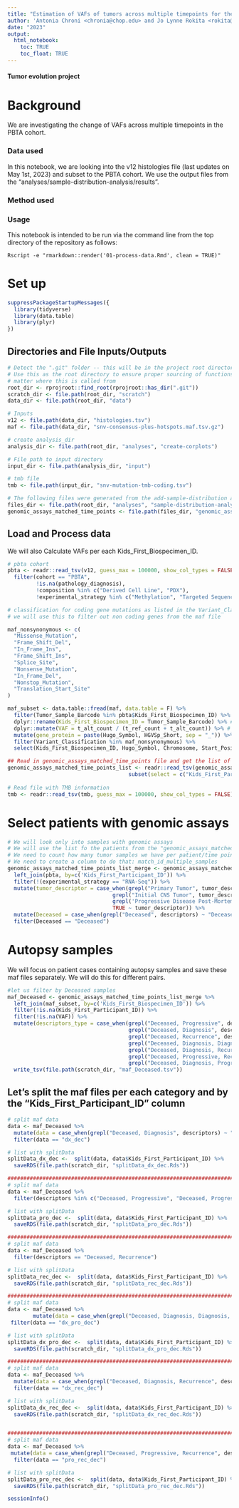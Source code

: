 ```yaml
---
title: "Estimation of VAFs of tumors across multiple timepoints for the PBTA Cohort"
author: 'Antonia Chroni <chronia@chop.edu> and Jo Lynne Rokita <rokita@chop.edu> for D3B'
date: "2023"
output:
  html_notebook:
    toc: TRUE
    toc_float: TRUE
---
```



#### Tumor evolution project 

# Background
We are investigating the change of VAFs across multiple timepoints in the PBTA cohort.

### Data used 
In this notebook, we are looking into the v12 histologies file (last updates on May 1st, 2023) and subset to the PBTA cohort.
We use the output files from the "analyses/sample-distribution-analysis/results".

### Method used 


### Usage

This notebook is intended to be run via the command line from the top directory of the repository as follows:

```
Rscript -e "rmarkdown::render('01-process-data.Rmd', clean = TRUE)"
```

# Set up

```r
suppressPackageStartupMessages({
  library(tidyverse)
  library(data.table)
  library(plyr)
})
```

## Directories and File Inputs/Outputs

```r
# Detect the ".git" folder -- this will be in the project root directory.
# Use this as the root directory to ensure proper sourcing of functions no
# matter where this is called from
root_dir <- rprojroot::find_root(rprojroot::has_dir(".git"))
scratch_dir <- file.path(root_dir, "scratch")
data_dir <- file.path(root_dir, "data")

# Inputs
v12 <- file.path(data_dir, "histologies.tsv")
maf <- file.path(data_dir, "snv-consensus-plus-hotspots.maf.tsv.gz")

# create analysis_dir
analysis_dir <- file.path(root_dir, "analyses", "create-corplots")

# File path to input directory
input_dir <- file.path(analysis_dir, "input")

# tmb file
tmb <- file.path(input_dir, "snv-mutation-tmb-coding.tsv")

# The following files were generated from the add-sample-distribution analysis
files_dir <- file.path(root_dir, "analyses", "sample-distribution-analysis", "results")
genomic_assays_matched_time_points <- file.path(files_dir, "genomic_assays_matched_time_points.tsv")
```

## Load and Process data
We will also Calculate VAFs per each Kids_First_Biospecimen_ID.

```r
# pbta cohort
pbta <- readr::read_tsv(v12, guess_max = 100000, show_col_types = FALSE) %>%
  filter(cohort == "PBTA",
         !is.na(pathology_diagnosis),
         !composition %in% c("Derived Cell Line", "PDX"),
         !experimental_strategy %in% c("Methylation", "Targeted Sequencing")) 

# classification for coding gene mutations as listed in the Variant_Classification column in the maf file
# we will use this to filter out non coding genes from the maf file

maf_nonsynonymous <- c(
  "Missense_Mutation",
  "Frame_Shift_Del",
  "In_Frame_Ins",
  "Frame_Shift_Ins",
  "Splice_Site",
  "Nonsense_Mutation",
  "In_Frame_Del",
  "Nonstop_Mutation",
  "Translation_Start_Site"
)

maf_subset <- data.table::fread(maf, data.table = F) %>% 
  filter(Tumor_Sample_Barcode %in% pbta$Kids_First_Biospecimen_ID) %>%
  dplyr::rename(Kids_First_Biospecimen_ID = Tumor_Sample_Barcode) %>% # change the column name of the biospecimen column to match the column name from the histologies files
  dplyr::mutate(VAF = t_alt_count / (t_ref_count + t_alt_count)) %>% # calculate VAF 
  mutate(gene_protein = paste(Hugo_Symbol, HGVSp_Short, sep = "_")) %>%  # concatatenate gene and protein information
  filter(Variant_Classification %in% maf_nonsynonymous) %>%
  select(Kids_First_Biospecimen_ID, Hugo_Symbol, Chromosome, Start_Position, Variant_Classification, VAF, HGVSc, HGVSp, HGVSp_Short, gene_protein) 

## Read in genomic_assays_matched_time_points file and get the list of patients
genomic_assays_matched_time_points_list <- readr::read_tsv(genomic_assays_matched_time_points, guess_max = 100000, show_col_types = FALSE) %>%
                                      subset(select = c("Kids_First_Participant_ID", "descriptors"))
  
# Read file with TMB information
tmb <- readr::read_tsv(tmb, guess_max = 100000, show_col_types = FALSE)
```

# Select patients with genomic assays

```r
# We will look only into samples with genomic assays
# We will use the list fo the patients from the "genomic_assays_matched_time_points_list" and merge to the pbta table
# We need to count how many tumor samples we have per patient/time point, if any
# We need to create a column to do that: match_id_multiple_samples
genomic_assays_matched_time_points_list_merge <- genomic_assays_matched_time_points_list %>% 
  left_join(pbta, by=c('Kids_First_Participant_ID')) %>%
  filter(!(experimental_strategy == "RNA-Seq")) %>%
  mutate(tumor_descriptor = case_when(grepl("Primary Tumor", tumor_descriptor) ~ "Diagnosis",
                                 grepl("Initial CNS Tumor", tumor_descriptor) ~ "Diagnosis",
                                 grepl('Progressive Disease Post-Mortem', tumor_descriptor) ~ 'Deceased', 
                                 TRUE ~ tumor_descriptor)) %>%
  mutate(Deceased = case_when(grepl("Deceased", descriptors) ~ "Deceased")) %>%
  filter(Deceased == "Deceased") 
```

# Autopsy samples 
We will focus on patient cases containing autopsy samples and save these maf files separately.
We will do this for different pairs.


```r
#let us filter by Deceased samples
maf_Deceased <- genomic_assays_matched_time_points_list_merge %>% 
  left_join(maf_subset, by=c('Kids_First_Biospecimen_ID')) %>%
  filter(!is.na(Kids_First_Participant_ID)) %>%
  filter(!is.na(VAF)) %>%
  mutate(descriptors_type = case_when(grepl("Deceased, Progressive", descriptors) & grepl("Deceased, Progressive, Progressive", descriptors) ~ "Progressive",
                                      grepl("Deceased, Diagnosis", descriptors) & grepl("Deceased, Diagnosis, Diagnosis", descriptors) & grepl("Deceased, Diagnosis, Diagnosis, Diagnosis, Diagnosis", descriptors) ~ "Diagnosis", 
                                      grepl("Deceased, Recurrence", descriptors) ~ 'Recurrence', 
                                      grepl("Deceased, Diagnosis, Diagnosis, Progressive, Progressive", descriptors) ~ "dx_pro_dec",
                                      grepl("Deceased, Diagnosis, Recurrence", descriptors) ~ "dx_rec_dec",
                                      grepl("Deceased, Progressive, Recurrence", descriptors) & grepl("Deceased, Progressive, Progressive, Recurrence", descriptors) ~ "pro_rec_dec",
                                      grepl("Deceased, Diagnosis, Progressive, Recurrence", descriptors) ~ "dx_pro_rec_dec")) %>%
  write_tsv(file.path(scratch_dir, "maf_Deceased.tsv"))
```

## Let's split the maf files per each category and by the "Kids_First_Participant_ID" column

```r
# split maf data
data <- maf_Deceased %>% 
  mutate(data = case_when(grepl("Deceased, Diagnosis", descriptors) ~ "dx_dec")) %>%
  filter(data == "dx_dec")

# list with splitData
splitData_dx_dec <-  split(data, data$Kids_First_Participant_ID) %>%
  saveRDS(file.path(scratch_dir, "splitData_dx_dec.Rds"))

##########################################################################################
# split maf data
data <- maf_Deceased %>% 
  filter(descriptors %in% c("Deceased, Progressive", "Deceased, Progressive, Progressive"))

# list with splitData
splitData_pro_dec <-  split(data, data$Kids_First_Participant_ID) %>%
  saveRDS(file.path(scratch_dir, "splitData_pro_dec.Rds"))

##########################################################################################
# split maf data
data <- maf_Deceased %>% 
  filter(descriptors == "Deceased, Recurrence")

# list with splitData
splitData_rec_dec <-  split(data, data$Kids_First_Participant_ID) %>%
  saveRDS(file.path(scratch_dir, "splitData_rec_dec.Rds"))

##########################################################################################  
# split maf data
data <- maf_Deceased %>% 
        mutate(data = case_when(grepl("Deceased, Diagnosis, Diagnosis, Progressive, Progressive", descriptors) ~ "dx_pro_dec")) %>%
 filter(data == "dx_pro_dec")

# list with splitData
splitData_dx_pro_dec <-  split(data, data$Kids_First_Participant_ID) %>%
  saveRDS(file.path(scratch_dir, "splitData_dx_pro_dec.Rds"))

##########################################################################################
# split maf data
data <- maf_Deceased %>% 
  mutate(data = case_when(grepl("Deceased, Diagnosis, Recurrence", descriptors) ~ "dx_rec_dec")) %>%
  filter(data == "dx_rec_dec")

# list with splitData
splitData_dx_rec_dec <-  split(data, data$Kids_First_Participant_ID) %>%
  saveRDS(file.path(scratch_dir, "splitData_dx_rec_dec.Rds"))


##########################################################################################
# split maf data
data <- maf_Deceased %>% 
 mutate(data = case_when(grepl("Deceased, Progressive, Recurrence", descriptors) ~ "pro_rec_dec")) %>%
  filter(data == "pro_rec_dec")

# list with splitData
splitData_pro_rec_dec <-  split(data, data$Kids_First_Participant_ID) %>%
  saveRDS(file.path(scratch_dir, "splitData_pro_rec_dec.Rds"))
```


```r
sessionInfo()
```
  